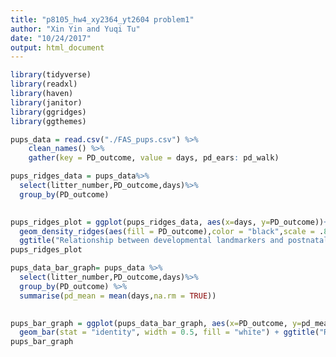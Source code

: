 ```yaml
---
title: "p8105_hw4_xy2364_yt2604 problem1"
author: "Xin Yin and Yuqi Tu"
date: "10/24/2017"
output: html_document
---
```


```r
library(tidyverse)
library(readxl)
library(haven)
library(janitor)
library(ggridges)
library(ggthemes)
```

```r
pups_data = read.csv("./FAS_pups.csv") %>%
    clean_names() %>%
    gather(key = PD_outcome, value = days, pd_ears: pd_walk)
```

```r
pups_ridges_data = pups_data%>%
  select(litter_number,PD_outcome,days)%>%
  group_by(PD_outcome) 
  

pups_ridges_plot = ggplot(pups_ridges_data, aes(x=days, y=PD_outcome))+
  geom_density_ridges(aes(fill = PD_outcome),color = "black",scale = .85)+ 
  ggtitle("Relationship between developmental landmarkers and postnatal days")
pups_ridges_plot
```
```r
pups_data_bar_graph= pups_data %>% 
  select(litter_number,PD_outcome,days)%>%
  group_by(PD_outcome) %>% 
  summarise(pd_mean = mean(days,na.rm = TRUE))
  

pups_bar_graph = ggplot(pups_data_bar_graph, aes(x=PD_outcome, y=pd_mean, color = PD_outcome)) + 
  geom_bar(stat = "identity", width = 0.5, fill = "white") + ggtitle("Relationship between developmental landmarkers and postnatal days(mean)")
pups_bar_graph
```






